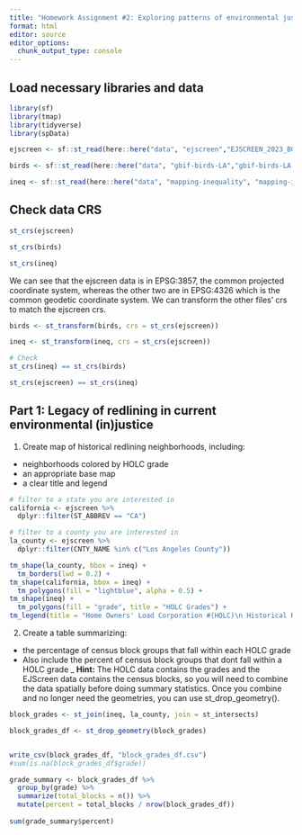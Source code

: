 ```yaml
---
title: "Homework Assignment #2: Exploring patterns of environmental justice:"
format: html
editor: source
editor_options: 
  chunk_output_type: console
---
```

## Load necessary libraries and data
```r
library(sf)
library(tmap)
library(tidyverse)
library(spData)

ejscreen <- sf::st_read(here::here("data", "ejscreen","EJSCREEN_2023_BG_StatePct_with_AS_CNMI_GU_VI.gdb")) 

birds <- sf::st_read(here::here("data", "gbif-birds-LA","gbif-birds-LA.shp")) 

ineq <- sf::st_read(here::here("data", "mapping-inequality", "mapping-inequality-los-angeles.json"))
```

## Check data CRS
```r
st_crs(ejscreen)
```

```r
st_crs(birds)
```

```r
st_crs(ineq)
```
We can see that the ejscreen data is in EPSG:3857, the common projected coordinate system, whereas the other two are in EPSG:4326 which is the common geodetic coordinate system. We can transform the other files' crs to match the ejscreen crs.

```r
birds <- st_transform(birds, crs = st_crs(ejscreen))

ineq <- st_transform(ineq, crs = st_crs(ejscreen))
```

```r
# Check
st_crs(ineq) == st_crs(birds)
```

```r
st_crs(ejscreen) == st_crs(ineq)
```
## Part 1: Legacy of redlining in current environmental (in)justice

1. Create map of historical redlining neighborhoods, including:
- neighborhoods colored by HOLC grade
- an appropriate base map
- a clear title and legend

```r
# filter to a state you are interested in
california <- ejscreen %>%
  dplyr::filter(ST_ABBREV == "CA") 

# filter to a county you are interested in
la_county <- ejscreen %>%
  dplyr::filter(CNTY_NAME %in% c("Los Angeles County"))

tm_shape(la_county, bbox = ineq) +
  tm_borders(lwd = 0.2) +
tm_shape(california, bbox = ineq) +
  tm_polygons(fill = "lightblue", alpha = 0.5) +
tm_shape(ineq) +
  tm_polygons(fill = "grade", title = "HOLC Grades") +
tm_legend(title = "Home Owners' Load Corporation #(HOLC)\n Historical Redlining Neighborhoods")
```
2. Create a table summarizing:
- the percentage of census block groups that fall within each HOLC grade
- Also include the percent of census block groups that dont fall within a HOLC grade
_ **Hint:** The HOLC data contains the grades and the EJScreen data contains the census blocks, so you will need to combine the data spatially before doing summary statistics. Once you combine and no longer need the geometries, you can use st_drop_geometry(). 

```r
block_grades <- st_join(ineq, la_county, join = st_intersects)

block_grades_df <- st_drop_geometry(block_grades)


write_csv(block_grades_df, "block_grades_df.csv")
#sum(is.na(block_grades_df$grade))
```

```r
grade_summary <- block_grades_df %>% 
  group_by(grade) %>% 
  summarize(total_blocks = n()) %>% 
  mutate(percent = total_blocks / nrow(block_grades_df))
         
sum(grade_summary$percent)
```

